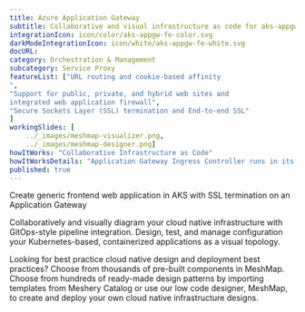 ```yaml
---
title: Azure Application Gateway   
subtitle: Collaborative and visual infrastructure as code for aks-appgw-fe
integrationIcon: icon/color/aks-appgw-fe-color.svg
darkModeIntegrationIcon: icon/white/aks-appgw-fe-white.svg
docURL: 
category: Orchestration & Management
subcategory: Service Proxy
featureList: ["URL routing and cookie-based affinity
",
"Support for public, private, and hybrid web sites and 
integrated web application firewall",
"Secure Sockets Layer (SSL) termination and End-to-end SSL"
]
workingSlides: [
    ../_images/meshmap-visualizer.png,
    ../_images/meshmap-designer.png]
howItWorks: "Collaborative Infrastructure as Code"
howItWorksDetails: "Application Gateway Ingress Controller runs in its own pod on the customer’s AKS. Ingress Controller monitors a subset of Kubernetes’ resources for changes. The state of the AKS cluster is translated to Application Gateway specific configuration and applied to the Azure Resource Manager. The continuous re-configuration of Application Gateway ensures uninterrupted flow of traffic to AKS’ services. The diagram below illustrates the flow of state and configuration changes from the Kubernetes API, via Application Gateway Ingress Controller, to Resource Manager and then Application Gateway."
published: true
---
```

<p>
    Create generic frontend web application in AKS with SSL termination on an Application Gateway
</p>
<p>
    Collaboratively and visually diagram your cloud native infrastructure with GitOps-style pipeline integration. Design, test, and manage configuration your Kubernetes-based, containerized applications as a visual topology.
</p>
<p>
    Looking for best practice cloud native design and deployment best practices? Choose from thousands of pre-built components in MeshMap. Choose from hundreds of ready-made design patterns by importing templates from Meshery Catalog or use our low code designer, MeshMap, to create and deploy your own cloud native infrastructure designs.
</p>